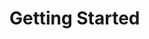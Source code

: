 
# Getting Started

<GuidesGrid title="Quickstart">
  <Guide
    href="/guides/getting-started/quickstart"
    name="Quickstart Guide"
    description="A quickstart guide to build your first Nitric application in any supported language."
  />
  <Guide
    href="/guides/getting-started/concepts"
    name="Nitric Concepts"
    description="Learn about the goals and structure of the Nitric framework."
    pattern={2}
  />
</GuidesGrid>

<GuidesGrid title="Recommended Node.js Guides">
  <Guide
    href="/guides/getting-started/nodejs/serverless-rest-api-example"
    name="REST API"
    description="Use Nitric to build and deploy REST APIs for AWS, Azure or GCP"
  />
  <Guide
    href="/guides/getting-started/nodejs/serverless-api-with-planetscale-and-prisma"
    name="PlanetScale and Prisma"
    description="Add databases to your apps with Prisma and PlanetScale serverless database"
    pattern={2}
  />
  <Guide
    href="/guides/getting-started/nodejs/secure-api-auth0"
    name="Auth0 for API Security"
    description="Secure your Nitric APIs using Auth0"
    icon="user"
    pattern={3}
  />
  <Guide
    href="/guides/getting-started/nodejs/debugging"
    name="Debugging Applications"
    description="How to debug Nitric applications locally."
    icon="cog"
    pattern={4}
  />
</GuidesGrid>

<GuidesGrid title="Recommended Python Guides">
  <Guide
    href="/guides/getting-started/python/text-prediction"
    name="Predictive Text API using Tensorflow"
    description="Building serverless text prediction from training to deployment"
  />
  <Guide
    href="/guides/getting-started/python/create-histogram"
    name="Data visualization API"
    description="Building a data visualization API with Nitric"
    icon="user"
    pattern={3}
  />
  <Guide
    href="/guides/getting-started/python/serverless-rest-api-example"
    name="REST API"
    description="Use Nitric to build and deploy REST APIs for AWS, Azure or GCP"
    pattern={2}
  />
  <Guide
    href="/guides/getting-started/python/graphql"
    name="Building a GraphQL API with Nitric"
    description="Use Nitric to build and deploy GraphQL APIs for AWS, Azure or GCP"
    icon="cog"
    pattern={4}
  />
</GuidesGrid>
